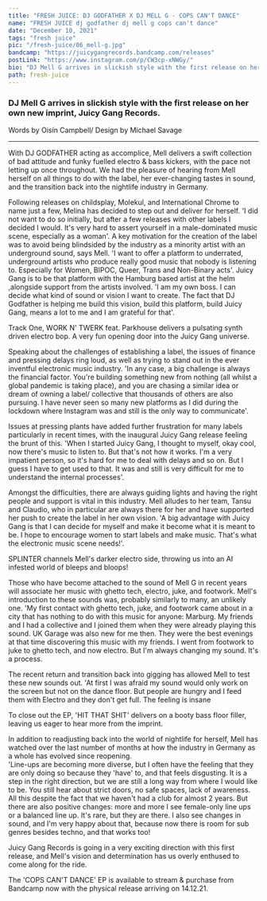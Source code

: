 ---
title: "FRESH JUICE: DJ GODFATHER X DJ MELL G - COPS CAN'T DANCE"
name: "FRESH JUICE dj godfather dj mell g cops can't dance"
date: "December 10, 2021"
tags: "fresh juice"
pic: "/fresh-juice/06_mell-g.jpg"
bandcamp: "https://juicygangrecords.bandcamp.com/releases"
postLink: "https://www.instagram.com/p/CW3cp-xNWGy/"
bio: "DJ Mell G arrives in slickish style with the first release on her own new imprint, Juicy Gang Records"
path: fresh-juice
---

### DJ Mell G arrives in slickish style with the first release on her own new imprint, Juicy Gang Records.

<p className="smallText">Words by Oisín Campbell/ Design by Michael Savage</p>

<hr />

With DJ GODFATHER acting as accomplice, Mell delivers a swift collection of bad attitude and funky fuelled electro & bass kickers, with the pace not letting up once throughout. We had the pleasure of hearing from Mell herself on all things to do with the label, her ever-changing tastes in sound, and the transition back into the nightlife industry in Germany.

Following releases on childsplay, Molekul, and International Chrome to name just a few, Melina has decided to step out and deliver for herself.
'I did not want to do so initially, but after a few releases with other labels I decided I would. It's very hard to assert yourself in a male-dominated music scene, especially as a woman'.
A key motivation for the creation of the label was to avoid being blindsided by the industry as a minority artist with an underground sound, says Mell.
'I want to offer a platform to underrated, underground artists who produce really good music that nobody is listening to. Especially for Women, BIPOC, Queer, Trans and Non-Binary acts'.
Juicy Gang is to be that platform with the Hamburg based artist at the helm ,alongside support from the artists involved.
'I am my own boss. I can decide what kind of sound or vision I want to create. The fact that DJ Godfather is helping me build this vision, build this platform, build Juicy Gang, means a lot to me and I am grateful for that'.

<HoverLink url="juicygangrecords.bandcamp.com/track/work-n-twerk-feat-parkhouse" external inline />

Track One, WORK N' TWERK feat. Parkhouse delivers a pulsating synth driven electro bop. A very fun opening door into the Juicy Gang universe.

<Picture src="/fresh-juice/06_juicy-gang.jpg" alt="juicy gang logo" size={1200} />

Speaking about the challenges of establishing a label, the issues of finance and pressing delays ring loud, as well as trying to stand out in the ever inventful electronic music industry.
'In any case, a big challenge is always the financial factor. You're building something new from nothing (all whilst a global pandemic is taking place), and you are chasing a similar idea or dream of owning a label/ collective that thousands of others are also pursuing. I have never seen so many new platforms as I did during the lockdown where Instagram was and still is the only way to communicate'.

Issues at pressing plants have added further frustration for many labels particularly in recent times, with the inaugural Juicy Gang release feeling the brunt of this.
'When I started Juicy Gang, I thought to myself, okay cool, now there's music to listen to. But that's not how it works. I'm a very impatient person, so it's hard for me to deal with delays and so on. But I guess I have to get used to that. It was and still is very difficult for me to understand the internal processes'.

Amongst the difficulties, there are always guiding lights and having the right people and support is vital in this industry. Mell alludes to her team, Tansu and Claudio, who in particular are always there for her and have supported her push to create the label in her own vision.
'A big advantage with Juicy Gang is that I can decide for myself and make it become what it is meant to be. I hope to encourage women to start labels and make music. That's what the electronic music scene needs!'.

<HoverLink url="juicygangrecords.bandcamp.com/track/splinter" external inline />

SPLINTER channels Mell's darker electro side, throwing us into an AI infested world of bleeps and bloops!

Those who have become attached to the sound of Mell G in recent years will associate her music with ghetto tech, electro, juke, and footwork. Mell's introduction to these sounds was, probably similarly to many, an unlikely one.
'My first contact with ghetto tech, juke, and footwork came about in a city that has nothing to do with this music for anyone: Marburg. My friends and I had a collective and I joined them when they were already playing this sound. UK Garage was also new for me then. They were the best evenings at that time discovering this music with my friends. I went from footwork to juke to ghetto tech, and now electro. But I'm always changing my sound. It's a process.

The recent return and transition back into gigging has allowed Mell to test these new sounds out.
'At first I was afraid my sound would only work on the screen but not on the dance floor. But people are hungry and I feed them with Electro and they don't get full. The feeling is insane

<HoverLink url="juicygangrecords.bandcamp.com/track/hit-that-shit" external inline />

To close out the EP, 'HIT THAT SHIT' delivers on a booty bass floor filler, leaving us eager to hear more from the imprint.

<Picture src="/fresh-juice/06_mell-g-presspic.jpg" alt="Mell G Press Pic" size={1200} />

In addition to readjusting back into the world of nightlife for herself, Mell has watched over the last number of months at how the industry in Germany as a whole has evolved since reopening.  
'Line-ups are becoming more diverse, but I often have the feeling that they are only doing so because they 'have' to, and that feels disgusting. It is a step in the right direction, but we are still a long way from where I would like to be. You still hear about strict doors, no safe spaces, lack of awareness. All this despite the fact that we haven't had a club for almost 2 years.
But there are also positive changes: more and more I see female-only line ups or a balanced line up. It's rare, but they are there. I also see changes in sound, and I'm very happy about that, because now there is room for sub genres besides techno, and that works too!

Juicy Gang Records is going in a very exciting direction with this first release, and Mell's vision and determination has us overly enthused to come along for the ride.

The 'COPS CAN'T DANCE' EP is available to stream & purchase from Bandcamp now with the physical release arriving on 14.12.21.
